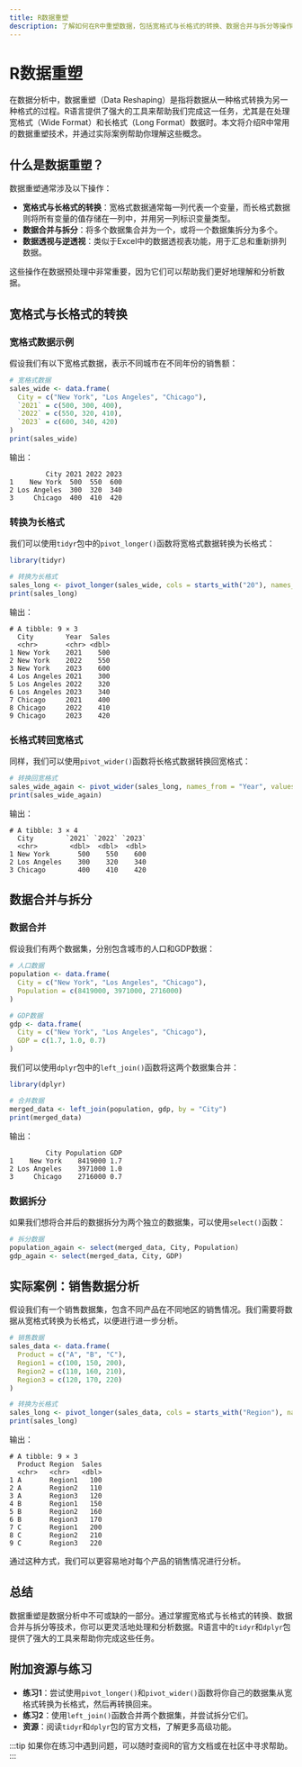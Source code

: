 ```yaml
---
title: R数据重塑
description: 了解如何在R中重塑数据，包括宽格式与长格式的转换、数据合并与拆分等操作，适合初学者掌握数据处理的核心技能。
---
```


# R数据重塑

在数据分析中，数据重塑（Data Reshaping）是指将数据从一种格式转换为另一种格式的过程。R语言提供了强大的工具来帮助我们完成这一任务，尤其是在处理宽格式（Wide Format）和长格式（Long Format）数据时。本文将介绍R中常用的数据重塑技术，并通过实际案例帮助你理解这些概念。

## 什么是数据重塑？

数据重塑通常涉及以下操作：
- **宽格式与长格式的转换**：宽格式数据通常每一列代表一个变量，而长格式数据则将所有变量的值存储在一列中，并用另一列标识变量类型。
- **数据合并与拆分**：将多个数据集合并为一个，或将一个数据集拆分为多个。
- **数据透视与逆透视**：类似于Excel中的数据透视表功能，用于汇总和重新排列数据。

这些操作在数据预处理中非常重要，因为它们可以帮助我们更好地理解和分析数据。

## 宽格式与长格式的转换

### 宽格式数据示例

假设我们有以下宽格式数据，表示不同城市在不同年份的销售额：

```r
# 宽格式数据
sales_wide <- data.frame(
  City = c("New York", "Los Angeles", "Chicago"),
  `2021` = c(500, 300, 400),
  `2022` = c(550, 320, 410),
  `2023` = c(600, 340, 420)
)
print(sales_wide)
```

输出：
```
         City 2021 2022 2023
1    New York  500  550  600
2 Los Angeles  300  320  340
3     Chicago  400  410  420
```

### 转换为长格式

我们可以使用`tidyr`包中的`pivot_longer()`函数将宽格式数据转换为长格式：

```r
library(tidyr)

# 转换为长格式
sales_long <- pivot_longer(sales_wide, cols = starts_with("20"), names_to = "Year", values_to = "Sales")
print(sales_long)
```

输出：
```
# A tibble: 9 × 3
  City        Year  Sales
  <chr>       <chr> <dbl>
1 New York    2021    500
2 New York    2022    550
3 New York    2023    600
4 Los Angeles 2021    300
5 Los Angeles 2022    320
6 Los Angeles 2023    340
7 Chicago     2021    400
8 Chicago     2022    410
9 Chicago     2023    420
```

### 长格式转回宽格式

同样，我们可以使用`pivot_wider()`函数将长格式数据转换回宽格式：

```r
# 转换回宽格式
sales_wide_again <- pivot_wider(sales_long, names_from = "Year", values_from = "Sales")
print(sales_wide_again)
```

输出：
```
# A tibble: 3 × 4
  City        `2021` `2022` `2023`
  <chr>        <dbl>  <dbl>  <dbl>
1 New York       500    550    600
2 Los Angeles    300    320    340
3 Chicago        400    410    420
```

## 数据合并与拆分

### 数据合并

假设我们有两个数据集，分别包含城市的人口和GDP数据：

```r
# 人口数据
population <- data.frame(
  City = c("New York", "Los Angeles", "Chicago"),
  Population = c(8419000, 3971000, 2716000)
)

# GDP数据
gdp <- data.frame(
  City = c("New York", "Los Angeles", "Chicago"),
  GDP = c(1.7, 1.0, 0.7)
)
```

我们可以使用`dplyr`包中的`left_join()`函数将这两个数据集合并：

```r
library(dplyr)

# 合并数据
merged_data <- left_join(population, gdp, by = "City")
print(merged_data)
```

输出：
```
         City Population GDP
1    New York    8419000 1.7
2 Los Angeles    3971000 1.0
3     Chicago    2716000 0.7
```

### 数据拆分

如果我们想将合并后的数据拆分为两个独立的数据集，可以使用`select()`函数：

```r
# 拆分数据
population_again <- select(merged_data, City, Population)
gdp_again <- select(merged_data, City, GDP)
```

## 实际案例：销售数据分析

假设我们有一个销售数据集，包含不同产品在不同地区的销售情况。我们需要将数据从宽格式转换为长格式，以便进行进一步分析。

```r
# 销售数据
sales_data <- data.frame(
  Product = c("A", "B", "C"),
  Region1 = c(100, 150, 200),
  Region2 = c(110, 160, 210),
  Region3 = c(120, 170, 220)
)

# 转换为长格式
sales_long <- pivot_longer(sales_data, cols = starts_with("Region"), names_to = "Region", values_to = "Sales")
print(sales_long)
```

输出：
```
# A tibble: 9 × 3
  Product Region  Sales
  <chr>   <chr>   <dbl>
1 A       Region1   100
2 A       Region2   110
3 A       Region3   120
4 B       Region1   150
5 B       Region2   160
6 B       Region3   170
7 C       Region1   200
8 C       Region2   210
9 C       Region3   220
```

通过这种方式，我们可以更容易地对每个产品的销售情况进行分析。

## 总结

数据重塑是数据分析中不可或缺的一部分。通过掌握宽格式与长格式的转换、数据合并与拆分等技术，你可以更灵活地处理和分析数据。R语言中的`tidyr`和`dplyr`包提供了强大的工具来帮助你完成这些任务。

## 附加资源与练习

- **练习1**：尝试使用`pivot_longer()`和`pivot_wider()`函数将你自己的数据集从宽格式转换为长格式，然后再转换回来。
- **练习2**：使用`left_join()`函数合并两个数据集，并尝试拆分它们。
- **资源**：阅读`tidyr`和`dplyr`包的官方文档，了解更多高级功能。

:::tip
如果你在练习中遇到问题，可以随时查阅R的官方文档或在社区中寻求帮助。
:::